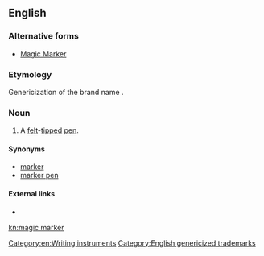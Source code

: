 {{also|Magic Marker}}
==English==

===Alternative forms===
* [[Magic Marker]]

===Etymology===
Genericization of the brand name {{m|en|Magic Marker}}.

===Noun===
{{en-noun|head=[[magic]] [[marker]]}}

# A [[felt]]-[[tip]]ped [[pen]].

====Synonyms====
* [[marker]]
* [[marker pen]]

====External links====
* {{pedialite}}

[[Category:en:Writing instruments]]
[[Category:English genericized trademarks]]

[[kn:magic marker]]